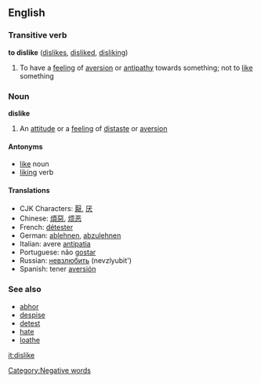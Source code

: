 ==English==
===Transitive verb===
'''to dislike''' ([[dislikes]], [[disliked]], [[disliking]])
#To have a [[feeling]] of [[aversion]] or [[antipathy]] towards something; not to [[like]] something
===Noun===
'''dislike'''
#An [[attitude]] or a [[feeling]] of [[distaste]] or [[aversion]]
====Antonyms====
*[[like]] noun
*[[liking]] verb
====Translations====
*CJK Characters: [[厭]], [[厌]]
*Chinese: [[煩惡]], [[烦恶]]
*French: [[détester]]
*German: [[ablehnen]], [[abzulehnen]]
*Italian: avere [[antipatia]]
*Portuguese: não [[gostar]]
*Russian: [[невзлюбить]] (nevzlyubit')
*Spanish: tener [[aversión]]

===See also===
*[[abhor]]
*[[despise]]
*[[detest]]
*[[hate]]
*[[loathe]]

[[it:dislike]]
[[Category:Negative words]]